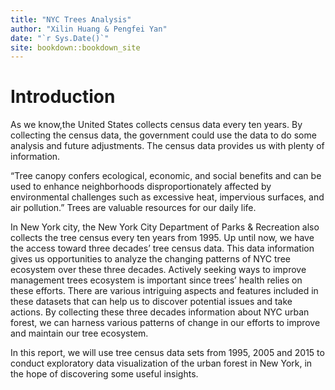 ```yaml
--- 
title: "NYC Trees Analysis"
author: "Xilin Huang & Pengfei Yan"
date: "`r Sys.Date()`"
site: bookdown::bookdown_site
---
```


# Introduction

As we know,the United States collects census data every ten years. By collecting the census data, the government could use the data to do some analysis and future adjustments. The census data provides us with plenty of information. 

"Tree canopy confers ecological, economic, and social benefits and can be used to enhance neighborhoods disproportionately affected by environmental challenges such as excessive heat, impervious surfaces, and air pollution." Trees are valuable resources for our daily life.

In New York city, the New York City Department of Parks & Recreation also collects the tree census every ten years from 1995. Up until now, we have the access toward three decades’ tree census data. This data information gives us opportunities to analyze the changing patterns of NYC tree ecosystem over these three decades. Actively seeking ways to improve management trees ecosystem is important since trees’ health relies on these efforts. There are various intriguing aspects and features included in these datasets that can help us to discover potential issues and take actions. By collecting these three decades information about NYC urban forest, we can harness various patterns of change in our efforts to improve and maintain our tree ecosystem. 

In this report, we will use tree census data sets from 1995, 2005 and 2015 to conduct exploratory data visualization of the urban forest in New York, in the hope of discovering some useful insights.

